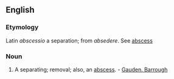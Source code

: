==English==

===Etymology===
Latin ''abscessio'' a separation; from ''absedere''. See [[abscess]]

===Noun===
{{en-noun}}

# {{context|obsolete|lang=en}} A separating; removal; also, an [[abscess]]. - [[Gauden. Barrough]]